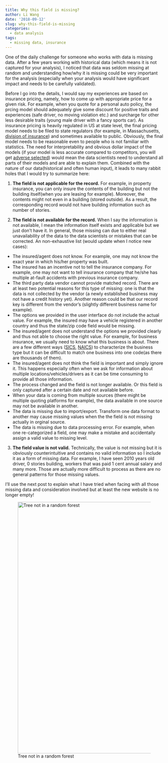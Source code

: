```yaml
---
title: Why this field is missing?
author: Li Wang
date: '2018-09-12'
slug: why-this-field-is-missing
categories:
  - data analysis
tags:
  - missing data, insurance
---
```


One of the daily challenge for someone who works with data is missing data. After a few years working with historical data (which means it is not captured for your analysis), I noticed that data was seldom missing at random and understanding how/why it is missing could be very important for the analysis (especially when your analysis would have significant impact and needs to be carefully validated).

Before I go into the details, I would say my experiences are based on insurance pricing, namely, how to come up with appropriate price for a given risk. For example, when you quote for a personal auto policy, the prcing model should adequately give some discount for positive traits and experiences (safe driver, no moving violation etc.) and surcharge for other less desirable traits (young male driver with a fancy sports car). As insurance pricing is heavily regulated in US at state level, the final pricing model needs to be filed to state regulators (for example, in Massachusetts, [division of insurance](https://www.mass.gov/orgs/division-of-insurance)) and sometimes available to public. Obviously, the final model needs to be reasonable even to people who is not familiar with statistics. The need for interpretability and obvious dollar impact of the models (if your model is less accurate compared to competitors, you will get [adverse selected](https://en.wikipedia.org/wiki/Adverse_selection#Insurance)) would mean the data scientists need to understand all parts of their models and are able to explain them. Combined with the nature of our data(historical and often human input), it leads to many rabbit holes that I would try to summarize here:

1. **The field is not applicable for the record.** For example, in property insurance, you can only insure the contents of the building but not the building itself(when you are leasing for example). Moreover, the contents might not even in a building (stored outside). As a result, the corresponding record would not have building information such as number of stories.

2. **The field is not available for the record.** When I say the information is not available, I mean the information itself exists and applicable but we just don't have it. In general, those missing can due to either real unavailability of the data to the data scientists or mistakes that can be corrected. An non-exhaustive list (would update when I notice new cases):
  + The insured/agent does not know. For example, one may not know the exact year in which his/her property was built. 
  + The insured has an incentive not to tell the insurance company. For example, one may not want to tell insurance company that he/she has multiple at-fault accidents with previous insurance company.
  + The third party data vendor cannot provide matched record. There are at least two potential reasons for this type of missing: one is that the data is not collected by the vendor (a newly established business may not have a credit history yet). Another reason could be that our record key is different from the vendor's (slightly different business name for example).
  + The options we provided in the user interface do not include the actual value. For example, the insured may have a vehicle registered in another country and thus the state/zip code field would be missing. 
  + The insured/agent does not understand the options we provided clearly and thus not able to choose the right value. For example, for business insurance, we usually need to know what this business is about. There are a few different ways ([SICS](https://www.osha.gov/pls/imis/sic_manual.html), [NAICS](https://www.census.gov/eos/www/naics/)) to characterize the business type but it can be difficult to match one business into one code(as there are thousands of them).  
  + The insured/agent does not think the field is important and simply ignore it. This happens especially often when we ask for information about multiple locations/vehicles/drivers as it can be time consuming to provide all those information.
  + The process changed and the field is not longer available. Or this field is only captured after a certain date and not available before. 
  + When your data is coming from multiple sources (there might be multiple quoting platforms for example), the data available in one source may not be available in another. 
  + The data is missing due to import/export. Transform one data format to another may cause missing values when the the field is not missing actually in orginal source. 
  + The data is missing due to data processing error. For example, when one re-categorized a field, one may make a mistake and accidentally assign a valid value to missing level.

3. **The field value is not valid.** Technically, the value is not missing but it is obviously counterintuitive and contains no valid information so I include it as a form of missing data. For example, I have seen 2010 years old driver, 0 stories building, workers that was paid 1 cent annual salary and many more. Those are actually more difficult to process as there are no general patterns for those missing values. 

I'll use the next post to explain what I have tried when facing with all those missing data and consideration involved but at least the new website is no longer empty!

![Tree not in a random forest](/post/2018-09-12-why-this-field-is-missing_files/IMG_2008.jpg){width=600px height=800px}








